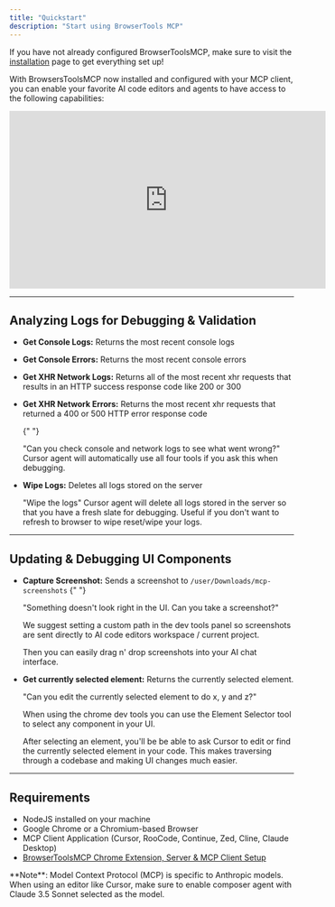 ```yaml
---
title: "Quickstart"
description: "Start using BrowserTools MCP"
---
```


If you have not already configured BrowserToolsMCP, make sure to visit the [installation](/installation) page to get everything set up!

With BrowsersToolsMCP now installed and configured with your MCP client, you can enable your favorite AI code editors and agents to have access to the following capabilities:

<Frame>
  <iframe
    src="https://www.loom.com/embed/88f493eb9c114d3b901ea97e9251e5e6?sid=b7fced1d-bbed-4e88-8de1-a2354b4f0d01"
    width="560"
    height="315"
    title="YouTube video player"
    frameBorder="0"
    allow="accelerometer; autoplay; clipboard-write; encrypted-media; gyroscope; picture-in-picture"
    allowFullScreen
    style={{ width: "100%", borderRadius: "0.5rem" }}
  ></iframe>
</Frame>

---

## Analyzing Logs for Debugging & Validation

- **Get Console Logs:** Returns the most recent console logs
- **Get Console Errors:** Returns the most recent console errors
- **Get XHR Network Logs:** Returns all of the most recent xhr requests that results in an HTTP success response code like 200 or 300
- **Get XHR Network Errors:** Returns the most recent xhr requests that returned a 400 or 500 HTTP error response code

  {" "}

  <Tip>"Can you check console and network logs to see what went wrong?"</Tip>
  Cursor agent will automatically use all four tools if you ask this when debugging.

- **Wipe Logs:** Deletes all logs stored on the server

  <Tip>"Wipe the logs"</Tip>
  Cursor agent will delete all logs stored in the server so that you have a fresh
  slate for debugging. Useful if you don't want to refresh to browser to wipe reset/wipe
  your logs.

---

## Updating & Debugging UI Components

- **Capture Screenshot:** Sends a screenshot to `/user/Downloads/mcp-screenshots`
  {" "}

  <Tip>
    "Something doesn't look right in the UI. Can you take a screenshot?"
  </Tip>

  We suggest setting a custom path in the dev tools panel so screenshots are sent directly to AI code editors workspace / current project.

  Then you can easily drag n' drop screenshots into your AI chat interface.

- **Get currently selected element:** Returns the currently selected element.

  <Tip>"Can you edit the currently selected element to do x, y and z?"</Tip>

  When using the chrome dev tools you can use the Element Selector tool to select any component in your UI.

  After selecting an element, you'll be be able to ask Cursor to edit or find the currently selected element in your code. This makes traversing through a codebase and making UI changes much easier.

---

## Requirements

- NodeJS installed on your machine
- Google Chrome or a Chromium-based Browser
- MCP Client Application (Cursor, RooCode, Continue, Zed, Cline, Claude Desktop)
- [BrowserToolsMCP Chrome Extension, Server & MCP Client Setup](/installation)

<Info>
  **Note**: Model Context Protocol (MCP) is specific to Anthropic models. When
  using an editor like Cursor, make sure to enable composer agent with Claude
  3.5 Sonnet selected as the model.
</Info>
